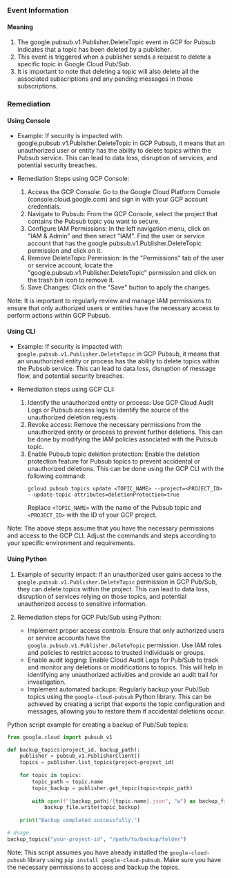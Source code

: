 
### Event Information

#### Meaning

1. The google.pubsub.v1.Publisher.DeleteTopic event in GCP for Pubsub indicates that a topic has been deleted by a publisher.
2. This event is triggered when a publisher sends a request to delete a specific topic in Google Cloud Pub/Sub.
3. It is important to note that deleting a topic will also delete all the associated subscriptions and any pending messages in those subscriptions.

### Remediation

#### Using Console

- Example: If security is impacted with google.pubsub.v1.Publisher.DeleteTopic in GCP Pubsub, it means that an unauthorized user or entity has the ability to delete topics within the Pubsub service. This can lead to data loss, disruption of services, and potential security breaches.

- Remediation Steps using GCP Console:
  1. Access the GCP Console: Go to the Google Cloud Platform Console (console.cloud.google.com) and sign in with your GCP account credentials.
  2. Navigate to Pubsub: From the GCP Console, select the project that contains the Pubsub topic you want to secure.
  3. Configure IAM Permissions: In the left navigation menu, click on "IAM & Admin" and then select "IAM". Find the user or service account that has the google.pubsub.v1.Publisher.DeleteTopic permission and click on it.
  4. Remove DeleteTopic Permission: In the "Permissions" tab of the user or service account, locate the "google.pubsub.v1.Publisher.DeleteTopic" permission and click on the trash bin icon to remove it.
  5. Save Changes: Click on the "Save" button to apply the changes.

Note: It is important to regularly review and manage IAM permissions to ensure that only authorized users or entities have the necessary access to perform actions within GCP Pubsub.

#### Using CLI

- Example: If security is impacted with `google.pubsub.v1.Publisher.DeleteTopic` in GCP Pubsub, it means that an unauthorized entity or process has the ability to delete topics within the Pubsub service. This can lead to data loss, disruption of message flow, and potential security breaches.

- Remediation steps using GCP CLI:
  1. Identify the unauthorized entity or process: Use GCP Cloud Audit Logs or Pubsub access logs to identify the source of the unauthorized deletion requests.
  2. Revoke access: Remove the necessary permissions from the unauthorized entity or process to prevent further deletions. This can be done by modifying the IAM policies associated with the Pubsub topic.
  3. Enable Pubsub topic deletion protection: Enable the deletion protection feature for Pubsub topics to prevent accidental or unauthorized deletions. This can be done using the GCP CLI with the following command:
     ```
     gcloud pubsub topics update <TOPIC_NAME> --project=<PROJECT_ID> --update-topic-attributes=deletionProtection=true
     ```
     Replace `<TOPIC_NAME>` with the name of the Pubsub topic and `<PROJECT_ID>` with the ID of your GCP project.

Note: The above steps assume that you have the necessary permissions and access to the GCP CLI. Adjust the commands and steps according to your specific environment and requirements.

#### Using Python

1. Example of security impact: If an unauthorized user gains access to the `google.pubsub.v1.Publisher.DeleteTopic` permission in GCP Pub/Sub, they can delete topics within the project. This can lead to data loss, disruption of services relying on those topics, and potential unauthorized access to sensitive information.

2. Remediation steps for GCP Pub/Sub using Python:
   - Implement proper access controls: Ensure that only authorized users or service accounts have the `google.pubsub.v1.Publisher.DeleteTopic` permission. Use IAM roles and policies to restrict access to trusted individuals or groups.
   - Enable audit logging: Enable Cloud Audit Logs for Pub/Sub to track and monitor any deletions or modifications to topics. This will help in identifying any unauthorized activities and provide an audit trail for investigation.
   - Implement automated backups: Regularly backup your Pub/Sub topics using the `google-cloud-pubsub` Python library. This can be achieved by creating a script that exports the topic configuration and messages, allowing you to restore them if accidental deletions occur.

Python script example for creating a backup of Pub/Sub topics:
```python
from google.cloud import pubsub_v1

def backup_topics(project_id, backup_path):
    publisher = pubsub_v1.PublisherClient()
    topics = publisher.list_topics(project=project_id)
    
    for topic in topics:
        topic_path = topic.name
        topic_backup = publisher.get_topic(topic=topic_path)
        
        with open(f"{backup_path}/{topic.name}.json", "w") as backup_file:
            backup_file.write(topic_backup)
    
    print("Backup completed successfully.")

# Usage
backup_topics("your-project-id", "/path/to/backup/folder")
```

Note: This script assumes you have already installed the `google-cloud-pubsub` library using `pip install google-cloud-pubsub`. Make sure you have the necessary permissions to access and backup the topics.

